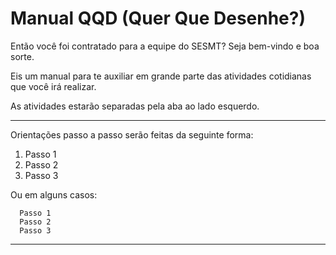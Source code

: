 # Manual QQD (Quer Que Desenhe?)
 
Então você foi contratado para a equipe do SESMT? Seja bem-vindo e boa sorte.

Eis um manual para te auxiliar em grande parte das atividades cotidianas que você irá realizar.

As atividades estarão separadas pela aba ao lado esquerdo.

---

Orientações passo a passo serão feitas da seguinte forma:

1. Passo 1
2. Passo 2
3. Passo 3

Ou em alguns casos:

```
  Passo 1
  Passo 2
  Passo 3
```

---
